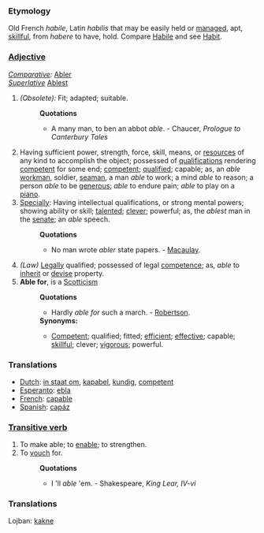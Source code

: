 ===Etymology===
Old French ''habile'', Latin ''habilis'' that may be easily held or [[managed]], apt, [[skillful]], from ''habere'' to have, hold. Compare [[Habile]] and see [[Habit]].

===[[Adjective]]===
''[[Comparative]]:'' [[Abler]]<br>
''[[Superlative]]'' [[Ablest]]  
#''(Obsolete):'' Fit; adapted; suitable. 
#:'''Quotations'''
#:*A many man, to ben an abbot ''able''. - Chaucer, ''Prologue to Canterbury Tales''
#Having sufficient power, strength, force, skill, means, or [[resources]] of any kind to accomplish the object; possessed of [[qualifications]] rendering [[competent]] for some end; [[competent]]; [[qualified]]; capable; as, an ''able'' [[workman]], soldier, [[seaman]], a man ''able'' to work; a mind ''able'' to reason; a person ''able'' to be [[generous]]; ''able'' to endure pain; ''able'' to play on a [[piano]].
#[[Specially]]: Having intellectual qualifications, or strong mental powers; showing ability or skill; [[talented]]; [[clever]]; powerful; as, the ''ablest'' man in the [[senate]]; an ''able'' speech.
#:'''Quotations'''
#:*No man wrote ''abler'' state papers. - [[Macaulay]].
#''(Law)'' [[Legally]] qualified; possessed of legal [[competence]]; as, ''able'' to [[inherit]] or [[devise]] property.
#'''Able for''', is a [[Scotticism]]
#:'''Quotations'''
#:*Hardly ''able for'' such a march. - [[Robertson]].
#:'''Synonyms:'''
#:*[[Competent]]; qualified; fitted; [[efficient]]; [[effective]]; capable; [[skillful]]; clever; [[vigorous]]; powerful.

===Translations===
*[[Dutch]]: [[in staat om]], [[kapabel]], [[kundig]], [[competent]]
*[[Esperanto]]: [[ebla]]
*[[French]]: [[capable]]
*[[Spanish]]: [[capáz]]

===[[Transitive verb]]===
#To make able; to [[enable]]; to strengthen.
#To [[vouch]] for.
#:'''Quotations'''
#:*I 'll ''able'' 'em. - Shakespeare, ''King Lear, IV-vi''
===Translations===

Lojban: [[kakne]]